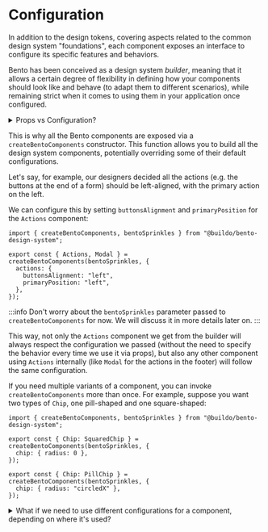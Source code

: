 # Configuration

In addition to the design tokens, covering aspects related to the common design system "foundations", each component exposes an interface to configure its specific features and behaviors.

Bento has been conceived as a design system _builder_, meaning that it allows a certain degree of flexibility in defining how your components should look like and behave (to adapt them to different scenarios), while remaining strict when it comes to using them in your application once configured.

<details>
<summary>Props vs Configuration?</summary>

We want Bento components to be customizable for each project, but we want them to be strict when using them in the application.

For instance, we want to customize the border radius of `TextField` for the project, but we don't want to allow this to be set whenever we're using `TextField`.

So Bento is designed following this strategy:

- The configuration is everything we want to customize for a project, and never think about again (e.g. the border radius of `TextField`).
- Props are instead things we want to configure when we're using the component (e.g. the `placeholder` of a specific `TextField`).

</details>

This is why all the Bento components are exposed via a `createBentoComponents` constructor. This function allows you to build all the design system components, potentially overriding some of their default configurations.

Let's say, for example, our designers decided all the actions (e.g. the buttons at the end of a form) should be left-aligned, with the primary action on the left.

We can configure this by setting `buttonsAlignment` and `primaryPosition` for the `Actions` component:

```tsx title="my-project/design-system/src/index.tsx"
import { createBentoComponents, bentoSprinkles } from "@buildo/bento-design-system";

export const { Actions, Modal } = createBentoComponents(bentoSprinkles, {
  actions: {
    buttonsAlignment: "left",
    primaryPosition: "left",
  },
});
```

:::info
Don't worry about the `bentoSprinkles` parameter passed to `createBentoComponents` for now. We will discuss it in more details later on.
:::

This way, not only the `Actions` component we get from the builder will always respect the configuration we passed (without the need to specify the behavior every time we use it via props), but also any other component using `Actions` internally (like `Modal` for the actions in the footer) will follow the same configuration.

If you need multiple variants of a component, you can invoke `createBentoComponents` more than once.
For example, suppose you want two types of `Chip`, one pill-shaped and one square-shaped:

```tsx title="my-project/design-system/src/index.tsx"
import { createBentoComponents, bentoSprinkles } from "@buildo/bento-design-system";

export const { Chip: SquaredChip } = createBentoComponents(bentoSprinkles, {
  chip: { radius: 0 },
});

export const { Chip: PillChip } = createBentoComponents(bentoSprinkles, {
  chip: { radius: "circledX" },
});
```

<details>
  <summary>What if we need to use different configurations for a component, depending on where it's used?</summary>
  Let's say the left-aligned configuration for Actions from the previous example should affect all the usages in the app except for the modals.

Again, we can call `createBentoComponents` multiple times, to get different sets of components:

```tsx
// both Actions and Form exported from here will use the left-aligned Actions
export const { Actions, Form } = createBentoComponents(bentoSprinkles, {
  actions: {
    buttonsAlignment: "left",
    primaryPosition: "left",
  },
});

// Modal, instead, will use the default Actions component,
// since we're not overriding its configuration here
export const { Modal } = createBentoComponents(bentoSprinkles);
```

</details>
